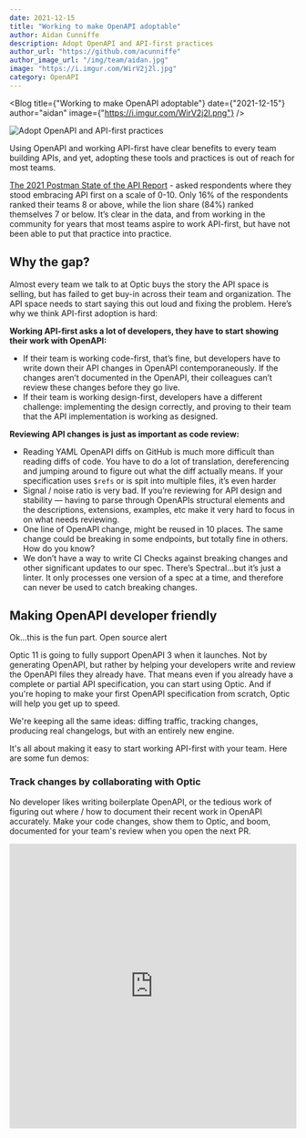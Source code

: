 ```yaml
---
date: 2021-12-15
title: "Working to make OpenAPI adoptable"
author: Aidan Cunniffe
description: Adopt OpenAPI and API-first practices
author_url: "https://github.com/acunniffe"
author_image_url: "/img/team/aidan.jpg"
image: "https://i.imgur.com/WirV2j2l.jpg"
category: OpenAPI
---
```





<Blog title={"Working to make OpenAPI adoptable"} date={"2021-12-15"} author="aidan" image={"https://i.imgur.com/WirV2j2l.png"}  />



![Adopt OpenAPI and API-first practices](https://i.imgur.com/WirV2j2l.jpg)


Using OpenAPI and working API-first have clear benefits to every team building APIs, and yet, adopting these tools and practices is out of reach for most teams.



[The 2021 Postman State of the API Report](https://www.postman.com/state-of-api/api-first-strategies/#api-first-strategies) - asked respondents where they stood embracing API first on a scale of 0-10. Only 16% of the respondents ranked their teams 8 or above, while the lion share (84%) ranked themselves 7 or below. It’s clear in the data, and from working in the community for years that most teams aspire to work API-first, but have not been able to put that practice into practice.

## Why the gap?
Almost every team we talk to at Optic buys the story the API space is selling, but has failed to get buy-in across their team and organization. The API space needs to start saying this out loud and fixing the problem. Here’s why we think API-first adoption is hard:

**Working API-first asks a lot of developers, they have to start showing their work with OpenAPI:**

- If their team is working code-first, that’s fine, but developers have to write down their API changes in OpenAPI contemporaneously. If the changes aren’t documented in the OpenAPI, their colleagues can’t review these changes before they go live.
- If their team is working design-first, developers have a different challenge: implementing the design correctly, and proving to their team that the API implementation is working as designed.

**Reviewing API changes is just as important as code review:**

- Reading YAML OpenAPI diffs on GitHub is much more difficult than reading diffs of code. You have to do a lot of translation, dereferencing and jumping around to figure out what the diff actually means. If your specification uses `$refs` or is spit into multiple files, it’s even harder
- Signal / noise ratio is very bad. If you’re reviewing for API design and stability — having to parse through OpenAPIs structural elements and the descriptions, extensions, examples, etc make it very hard to focus in on what needs reviewing.
- One line of OpenAPI change, might be reused in 10 places. The same change could be breaking in some endpoints, but totally fine in others. How do you know?
- We don’t have a way to write CI Checks against breaking changes and other significant updates to our spec. There’s Spectral…but it’s just a linter. It only processes one version of a spec at a time, and therefore can never be used to catch breaking changes.


## Making OpenAPI developer friendly
Ok…this is the fun part. Open source alert

Optic 11 is going to fully support OpenAPI 3 when it launches. Not by generating OpenAPI, but rather by helping your developers write and review the OpenAPI files they already have. That means even if you already have a complete or partial API specification, you can start using Optic. And if you're hoping to make your first OpenAPI specification from scratch, Optic will help you get up to speed.

We're keeping all the same ideas: diffing traffic, tracking changes, producing real changelogs, but with an entirely new engine.

It's all about making it easy to start working API-first with your team. Here are some fun demos:

### Track changes by collaborating with Optic

No developer likes writing boilerplate OpenAPI, or the tedious work of figuring out where / how to document their recent work in OpenAPI accurately. Make your code changes, show them to Optic, and boom, documented for your team's review when you open the next PR.

<iframe src="https://www.loom.com/embed/439fcb12836e4806880d6cab7631507b" width="100%" height="500" frameBorder="0" allowFullScreen/>

### Prove your work with Optic

But what if you're working design-first? The same diff engine that makes tracking changes possible can be used to tell you if your API implementation matches the planned changes your team designed. You will be able to use `optic prove` to verify any set of changes has been properly made.

<div className="tailwind">
<img src={"/img/terminals/prove.svg"} width={'70%'} className="shadow-md" />
</div>

### Review changes with Optic

Once of the community's favorite features from Optic 10 was the compare page. It lets you review the diff between any two versions of the API specification so it's much easier to review that changes. The new version works with OpenAPI, and is designed to feel like the GitHub compare page, but for APIs. Imagine doing API review in a tool purpose built to make sure important API changes get talked about.

<div className="tailwind">
  <img src={"/img/changelog-temp-v0.png"} width={'70%'} className="shadow-md" />
</div>


### Write CI Checks with Optic

Spectral is just a linter, it can't help you catch breaking changes or other consequential updates to your OpenAPI file. Optic CI lets you author CI Checks that help you govern how your APIs can be changed over time. It's a missing piece of the API stack you can start using today.

<iframe src="https://www.loom.com/embed/b6349496ae844606ab7c9dfb7725c785" width="100%" height="500" frameBorder="0" webkitallowFullscreen mozallowFullscreen allowFullscreen/>


---

### Join the beta

All this is launching soon, but if you want early access to these projects or are interested in shaping our roadmap, please sign up for the beta! We're really excited about what's been built the last month and are eager to help you and your teams start working API first.

Have a great holiday season.

Optic Maintainers



